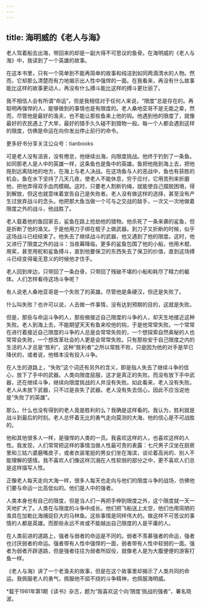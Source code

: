 ```yaml
---
---
---
```

title: 海明威的《老人与海》
---

老人驾着船去出海，带回来的却是一副大得不可思议的鱼骨。在海明威的《老人与海》中，我读到了一个英雄的故事。

在这本书里，只有一个简单到不能再简单的故事和纯洁到如同两滴清水的人物。然而，它却那么清楚而有力地揭示出人性中强悍的一面。在我看来，再没有什么故事能比这样的故事更动人，再没有什么搏斗能比这样的搏斗更壮丽了。

我不相信人会有所谓“命运”，但是我相信对于任何人来说，“限度”总是存在的。再聪明再强悍的人，能够做到的事情也是有限度的。老人桑地亚哥不是无能之辈，然而，尽管他是最好的渔夫，也不能让那些鱼来上他的钩。他遇到他的限度了，就像最好的农民遇上了大旱，最好的猎手久久碰不到猎物一般。每一个人都会遇到这样的限度，仿佛是命运在向你发出停止前行的命令。

更多好书分享关注公众号：tianbooks

可是老人没有沮丧，没有倦怠，他继续出海，向限度挑战。他终于钓到了一条鱼。如同那老人是人中的英雄一样，这条鱼也是鱼中的英雄。鱼把他拖到海上去，把他拖到远离陆地的地方，在海上与老人决战。在这场鱼与人的恶战中，鱼也有获胜的机会。鱼在水下坚持了几天几夜，使老人不能休息，穷于应付，它用苦刑来折磨他，把他弄得双手血肉模糊。这时，只要老人割断钓绳，就能使自己摆脱困境，得到解放，但这也就意味着宣告自己是失败者。老人没有做这样的选择，甚至没有产生过放弃战斗的念头。他把那大鱼当做一个可与之交战的敌手，一次又一次地做着限度之外的战斗，他战胜了。

老人载着他的鱼回家去，鲨鱼在路上抢劫他的猎物。他杀死了一条来袭的鲨鱼，但是折断了他的渔叉。于是他用刀子绑在棍子上做武器。到刀子又折断的时候，似乎这场战斗已经结束了。他失去了继续战斗的武器，他又遇到了他的限度。这时，他又进行了限度之外的战斗：当夜幕降临，更多的鲨鱼包围了他的小船，他用木棍、用桨，甚至用舵和鲨鱼搏斗，直到他要保卫的东西失去了保卫的价值，直到这场搏斗已经变得毫无意义的时候他才住手。

老人回到岸边，只带回了一条白骨，只带回了残破不堪的小船和耗尽了精力的躯体。人们怎样看待这场斗争呢？

有人说老人桑地亚哥是一个失败了的英雄。尽管他是条硬汉，但还是失败了。

什么叫失败？也许可以说，人去做一件事情，没有达到预期的目的，这就是失败。

但是，那些与命运斗争的人，那些做接近自己限度的斗争的人，却天生地接近这种失败。老人到海上去，不能期望天天有鱼来咬他的钩，于是他常常失败。一个常常在进行着接近自己限度的斗争的人总是会常常失败的，一个想探索自然奥秘的人也常常会失败，一个想改革社会的人更是会常常失败。只有那些安于自己限度之内的生活的人才总是“胜利”，这种“胜利者”之所以常胜不败，只是因为他的对手是早已降伏的，或者说，他根本没有投入斗争。

在人生的道路上，“失败”这个词还有另外的含义，即是指人失去了继续斗争的信心，放下了手中的武器。人类向限度屈服，这才是真正的失败。而没有放下手中武器，还在继续斗争，继续向限度挑战的人并没有失败。如此看来，老人没有失败。老人从未放下武器，只不过是丧失了武器。老人没有失去信心，因此不应当说他是“失败了的英雄”。

那么，什么也没有得到的老人竟是胜利的么？我确是这样看的。我认为，胜利就是战斗到最后的时刻。老人总怀着无比的勇气走向莫测的大海，他的信心是不可战胜的。

他和其他很多人一样，是强悍的人类的一员。我喜欢这样的人，也喜欢这样的人性。我发现，人们常常把这样的事情当做人性最可贵的表露：七尺男子汉坐在厨房里和三姑六婆磨嘴皮子，或者衣装笔挺的男女们坐在海滨，谈论着高尚的、别人不能理解的感情。我不喜欢人们像这样沉溺在人性软弱的部分之中，更不喜欢人们总是这样描写人性。

正像老人每天走向大海一样，很多人每天也走向与他们的限度斗争的战场，仿佛他们要与命运一比高低似的。他们是人中的强者。

人类本身也有自己的限度，但是当人们一再把手伸到限度之外，这个限度就一天一天地扩大了。人类在与限度的斗争中成长。他们把飞船送上太空，他们也用简陋的渔具在加勒比海捕捉巨大的马林鱼。这些事情是同样伟大的。做这样不可思议的事情的人都是英雄。而那些永远不肯或不能越出自己限度的人是平庸的人。

在人类前进的道路上，强者与弱者的命运是不同的。弱者不羡慕强者的命运，强者也讨厌弱者的命运。强者带有人性中强悍的一面，弱者带有人性中软弱的一面。强者为弱者开辟道路，但是强者往往为弱者所奴役，就像老人是为大腹便便的游客打鱼一样。

《老人与海》讲了一个老渔夫的故事，但是在这个故事里却揭示了人类共同的命运。我佩服老人的勇气，佩服他不屈不挠的斗争精神，也佩服海明威。

*载于1981年第1期《读书》杂志，题为“我喜欢这个向‘限度’挑战的强者”，署名晓波。